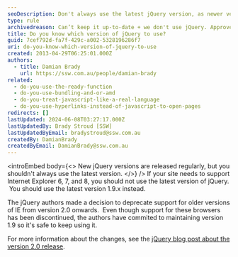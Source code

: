 ```yaml
---
seoDescription: Don't always use the latest jQuery version, as newer versions may not support older browsers.
type: rule
archivedreason: Can’t keep it up-to-date + we don't use jQuery. Approved by Anthony N
title: Do you know which version of jQuery to use?
guid: 7cef792d-fa7f-429c-a002-5328196286f7
uri: do-you-know-which-version-of-jquery-to-use
created: 2013-04-29T06:25:01.000Z
authors:
  - title: Damian Brady
    url: https://ssw.com.au/people/damian-brady
related:
  - do-you-use-the-ready-function
  - do-you-use-bundling-and-or-amd
  - do-you-treat-javascript-like-a-real-language
  - do-you-use-hyperlinks-instead-of-javascript-to-open-pages
redirects: []
lastUpdated: 2024-06-08T03:27:17.000Z
lastUpdatedBy: Brady Stroud [SSW]
lastUpdatedByEmail: bradystroud@ssw.com.au
createdBy: DamianBrady
createdByEmail: DamianBrady@ssw.com.au
---
```


<introEmbed
  body={<>
New jQuery versions are released regularly, but you shouldn't always use the latest version.
  </>}
/>
If your site needs to support Internet Explorer 6, 7, and 8, you should not use the latest version of jQuery.  You should use the latest version 1.9.x instead.

The jQuery authors made a decision to deprecate support for older versions of IE from version 2.0 onwards.  Even though support for these browsers has been discontinued, the authors have commited to maintaining version 1.9 so it's safe to keep using it.

For more information about the changes, see the [jQuery blog post about the version 2.0 release](https://blog.jquery.com/).
